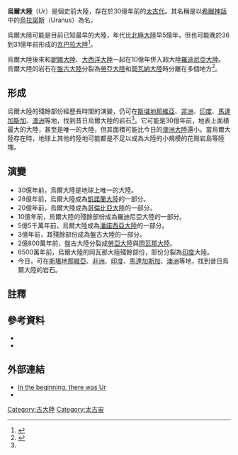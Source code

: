 '''烏爾大陸'''（Ur）是個史前大陸，存在於30億年前的[[太古代|太古代]]。其名稱是以[[希臘神話|希臘神話]]中的[[烏拉諾斯|烏拉諾斯]]（Uranus）為名。

烏爾大陸可能是目前已知最早的大陸，年代比[[北極大陸|北極大陸]]早5億年，但也可能晚於36到31億年前形成的[[瓦巴拉大陸|瓦巴拉大陸]]<ref>{{harvnb|Lerner|Lerner|2003}}</ref>。

烏爾大陸後來和[[妮娜大陸|妮娜大陸]]、[[大西洋大陸|大西洋大陸]]一起在10億年併入超大陸[[羅迪尼亞大陸|羅迪尼亞大陸]]。烏爾大陸的岩石在[[盤古大陸|盤古大陸]]分裂為[[勞亞大陸|勞亞大陸]]和[[岡瓦納大陸|岡瓦納大陸]]時分離在多個地方<ref name="Endeavors-1997">{{harvnb|Zubritsky|1997}}</ref>。

==形成==
烏爾大陸的殘餘部份經歷長時間的演變，仍可在[[斯堪地那維亞|斯堪地那維亞]]、[[非洲|非洲]]、[[印度|印度]]、[[馬達加斯加|馬達加斯加]]、[[澳洲|澳洲]]等地，找到昔日烏爾大陸的岩石<ref name="Endeavors-1997"/>。它可能是30億年前，地表上面積最大的大陸，甚至是唯一的大陸，但其面積可能比今日的[[澳洲大陸|澳洲大陸]]還小。當烏爾大陸存在時，地球上其他的陸地可能都是不足以成為大陸的小規模的花崗岩島等陸塊。

==演變==
*30億年前，烏爾大陸是地球上唯一的大陸。
*28億年前，烏爾大陸成為[[凱諾蘭大陸|凱諾蘭大陸]]的一部分。
*20億年前，烏爾大陸成為[[哥倫比亞大陸|哥倫比亞大陸]]的一部分。
*10億年前，烏爾大陸的殘餘部份成為羅迪尼亞大陸的一部分。
*5億5千萬年前，烏爾大陸成為[[潘諾西亞大陸|潘諾西亞大陸]]的一部分。
*3億年前，其殘餘部份成為盤古大陸的一部分。
*2億800萬年前，盤古大陸分裂成[[勞亞大陸|勞亞大陸]]與[[岡瓦那大陸|岡瓦那大陸]]。
*6500萬年前，烏爾大陸的岡瓦那大陸殘餘部份，部份分裂為[[印度|印度]]大陸。
*今日，可在[[斯堪地那維亞|斯堪地那維亞]]、[[非洲|非洲]]、[[印度|印度]]、[[馬達加斯加|馬達加斯加]]、[[澳洲|澳洲]]等地，找到昔日烏爾大陸的岩石。

==註釋==
{{reflist}}

==參考資料==
* {{cite web
 | ref = harv
 | title = Supercontinents
 | editor1-last = Lerner
 | editor1-first = K. Lee
 | editor2-last = Lerner
 | editor2-first = Brenda Wilmoth
 | publisher = Gale Cengage/eNotes.com
 | year = 2003
 | url = http://www.enotes.com/earth-science/supercontinents
 | accessdate = 2012-12-31
 | archive-date = 2011-11-01
 | archive-url = https://web.archive.org/web/20111101102026/http://www.enotes.com/earth-science/supercontinents
 | dead-url = no
 }}
* {{cite web
 | ref = harv
 | last = Zubritsky
 | first = Elizabeth
 | title = In the beginning, there was Ur
 | publisher = Endeavors
 | year = 1997
 | url = http://endeavors.unc.edu/spr97/ur.html
 | accessdate = 2012-12-31
 | archive-date = 2012-09-27
 | archive-url = https://www.webcitation.org/6Az51xGfZ?url=http://endeavors.unc.edu/spr97/ur.html
 | dead-url = no
 }}

==外部連結==
*[https://web.archive.org/web/20080513230600/http://research.unc.edu/endeavors/spr97/ur.html In the beginning, there was Ur]
* {{cite web
 | ref = harv
 | last = Zimmer
 | first = Carl
 | title = In Times of Ur
 | publisher = Discover Magazine
 | url = http://discovermagazine.com/1997/jan/intimesofur987
 | date = January 1997
 | access-date = 2012-12-31
 | archive-date = 2012-09-27
 | archive-url = https://www.webcitation.org/6Az53BbU0?url=http://discovermagazine.com/1997/jan/intimesofur987
 | dead-url = no
 }}

{{洲|state=uncollapsed}}

[[Category:古大陸|Category:古大陸]]
[[Category:太古宙|Category:太古宙]]